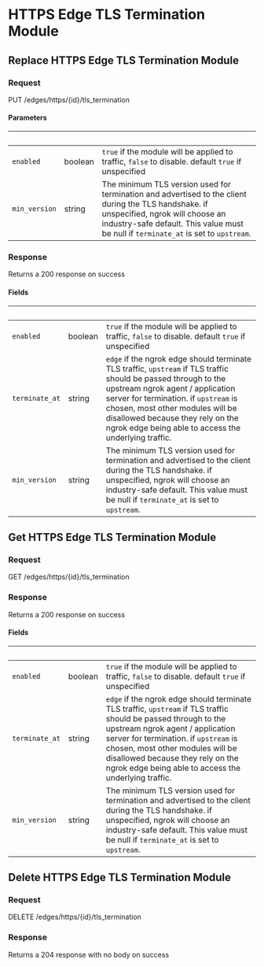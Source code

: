 
# HTTPS Edge TLS Termination Module

## Replace HTTPS Edge TLS Termination Module

### Request

PUT /edges/https/\{id\}/tls_termination

<HTTPSEdgeTLSTerminationModuleReplaceRequest />

#### Parameters

| &nbsp;        | &nbsp;  | &nbsp;                                                                                                                                                                                                                          |
| ------------- | ------- | ------------------------------------------------------------------------------------------------------------------------------------------------------------------------------------------------------------------------------- |
| `enabled`     | boolean | `true` if the module will be applied to traffic, `false` to disable. default `true` if unspecified                                                                                                                              |
| `min_version` | string  | The minimum TLS version used for termination and advertised to the client during the TLS handshake. if unspecified, ngrok will choose an industry-safe default. This value must be null if `terminate_at` is set to `upstream`. |

### Response

Returns a 200 response on success

<HTTPSEdgeTLSTerminationModuleReplaceResponse />

#### Fields

| &nbsp;         | &nbsp;  | &nbsp;                                                                                                                                                                                                                                                                                                                      |
| -------------- | ------- | --------------------------------------------------------------------------------------------------------------------------------------------------------------------------------------------------------------------------------------------------------------------------------------------------------------------------- |
| `enabled`      | boolean | `true` if the module will be applied to traffic, `false` to disable. default `true` if unspecified                                                                                                                                                                                                                          |
| `terminate_at` | string  | `edge` if the ngrok edge should terminate TLS traffic, `upstream` if TLS traffic should be passed through to the upstream ngrok agent / application server for termination. if `upstream` is chosen, most other modules will be disallowed because they rely on the ngrok edge being able to access the underlying traffic. |
| `min_version`  | string  | The minimum TLS version used for termination and advertised to the client during the TLS handshake. if unspecified, ngrok will choose an industry-safe default. This value must be null if `terminate_at` is set to `upstream`.                                                                                             |

## Get HTTPS Edge TLS Termination Module

### Request

GET /edges/https/\{id\}/tls_termination

<HTTPSEdgeTLSTerminationModuleGetRequest />

### Response

Returns a 200 response on success

<HTTPSEdgeTLSTerminationModuleGetResponse />

#### Fields

| &nbsp;         | &nbsp;  | &nbsp;                                                                                                                                                                                                                                                                                                                      |
| -------------- | ------- | --------------------------------------------------------------------------------------------------------------------------------------------------------------------------------------------------------------------------------------------------------------------------------------------------------------------------- |
| `enabled`      | boolean | `true` if the module will be applied to traffic, `false` to disable. default `true` if unspecified                                                                                                                                                                                                                          |
| `terminate_at` | string  | `edge` if the ngrok edge should terminate TLS traffic, `upstream` if TLS traffic should be passed through to the upstream ngrok agent / application server for termination. if `upstream` is chosen, most other modules will be disallowed because they rely on the ngrok edge being able to access the underlying traffic. |
| `min_version`  | string  | The minimum TLS version used for termination and advertised to the client during the TLS handshake. if unspecified, ngrok will choose an industry-safe default. This value must be null if `terminate_at` is set to `upstream`.                                                                                             |

## Delete HTTPS Edge TLS Termination Module

### Request

DELETE /edges/https/\{id\}/tls_termination

<HTTPSEdgeTLSTerminationModuleDeleteRequest />

### Response

Returns a 204 response with no body on success
